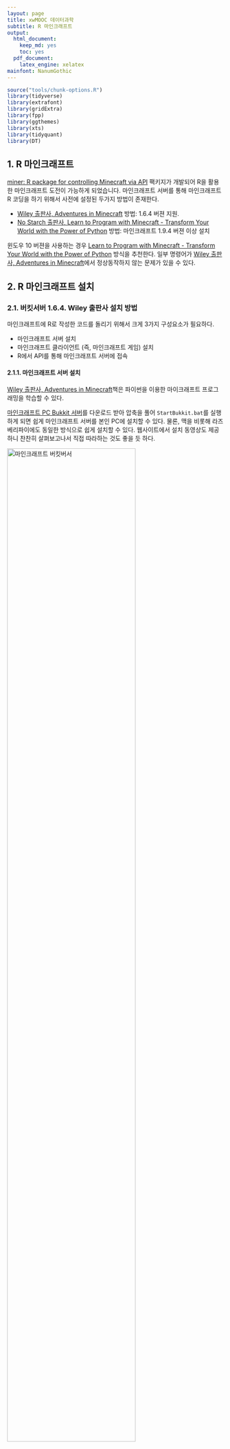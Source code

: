```yaml
---
layout: page
title: xwMOOC 데이터과학
subtitle: R 마인크래프트
output:
  html_document: 
    keep_md: yes
    toc: yes
  pdf_document:
    latex_engine: xelatex
mainfont: NanumGothic
---
```



```r
source("tools/chunk-options.R") 
library(tidyverse)
library(extrafont)
library(gridExtra)
library(fpp)
library(ggthemes)
library(xts)
library(tidyquant)
library(DT)
```

## 1. R 마인크래프트

[miner: R package for controlling Minecraft via API](https://github.com/ropenscilabs/miner) 팩키지가 개발되어 R을 활용한 마인크래프트 도전이 
가능하게 되었습니다. 마인크래프트 서버를 통해 마인크래프트 R 코딩을 하기 위해서 사전에 설정된 두가지 방법이 존재한다.

- [Wiley 출판사, Adventures in Minecraft](http://as.wiley.com/WileyCDA/Section/id-823690.html) 방법: 1.6.4 버젼 지원.
- [No Starch 출판사, Learn to Program with Minecraft - Transform Your World with the Power of Python](https://www.nostarch.com/programwithminecraft) 방법: 마인크래프트 1.9.4 버젼 이상 설치 

윈도우 10 버젼을 사용하는 경우 [Learn to Program with Minecraft - Transform Your World with the Power of Python](https://www.nostarch.com/programwithminecraft) 방식을 추천한다.
일부 명령어가 [Wiley 출판사, Adventures in Minecraft](http://as.wiley.com/WileyCDA/Section/id-823690.html)에서 정상동작하지 않는 문제가 있을 수 있다.

## 2. R 마인크래프트 설치 

### 2.1. 버킷서버 1.6.4. Wiley 출판사 설치 방법

마인크래프트에 R로 작성한 코드를 돌리기 위해서 크게 3가지 구성요소가 필요하다.

- 마인크래프트 서버 설치
- 마인크래프트 클라이언트 (즉, 마인크래프트 게임) 설치
- R에서 API를 통해 마인크래프트 서버에 접속

#### 2.1.1. 마인크래프트 서버 설치

[Wiley 출판사, Adventures in Minecraft](http://as.wiley.com/WileyCDA/Section/id-823690.html)책은 파이썬을 이용한 마이크래프트 
프로그래밍을 학습할 수 있다.

[마인크래프트 PC Bukkit 서버](http://media.wiley.com/assets/7266/45/AIMStarterKitPC.zip)를 다운로드 받아 압축을 풀어 `StartBukkit.bat`를 
실행하게 되면 쉽게 마인크래프트 서버를 본인 PC에 설치할 수 있다. 물론, 맥을 비롯해 라즈베리파이에도 동일한 방식으로 쉽게 설치할 수 있다. 
웹사이트에서 설치 동영상도 제공하니 찬찬히 살펴보고나서 직접 따라하는 것도 좋을 듯 하다.

<img src="fig/minecraft-bukkit-server.png" alt="마인크래프트 버킷버서" width="77%" />

#### 2.1.2. 마인크래프트 클라이언트 (즉, 마인크래프트 게임) 설치

라즈베리파이를 소지한 경우 라즈비언을 설치하게 되면 무료 마인크래프가 포함되어 있어 문제가 없다.
하지만, 모바일 `Pocket Minecraft`, 윈도우 10 버젼 마인크래프트는 지원이 되지 않기 때문에 꼭 PC 버젼 
[minecraft.net](https://minecraft.net/ko-kr/)을 통해 구매를 한 버젼을 사용한다. 
저자와 같이 두번 결재를 하고 돈을 돌려받지 못한 경험은 하지 않았으면 좋겠다.
윈도우 10으로 구매를 하면 더 비싸기도 하다. 그리고 돈을 돌려달라고 여러번 의견을 표현해도 묵묵부답이다.
윈도우 10 스토어를 통한 구매는 비추한다.

[minecraft.net](https://minecraft.net/ko-kr/)에서 구매를 하게 되면 마인크래프트 론쳐(launcher)가 윈도우 바탕화면에 설치된다.
마인크래프트 론쳐에서 위에서 설치한 마인크래프트 서버에 접속한다는 강력한 의사를 전달해야 한다.
상기 마인크래프트 버킷서버가 1.6.4를 지원하기 때문에 론처에서 설정을 하고 나서 앞서 실행시킨 서버에 접속을 한다.

<img src="fig/minecraft-setup.png" alt="마인크래프트 실행" width="77%" />

### 2.2. Spigot 서버 1.9.4. No Starch 출판사 설치 방법

앞선 방법과 순서는 유사하다. 다만 버킷 서버 대신에 Spigot 서버가 사용된다는 면에서 차이가 나고 
자바설치를 확인하면 된다.

- 자바 설치 확인
- Spigot 마인크래프트 서버 설치
- 마인크래프트 클라이언트 (즉, 마인크래프트 게임) 설치
- R에서 API를 통해 마인크래프트 서버에 접속

설치과정에서 중요한 내용만 확인하면 다음과 같다.

[Learn to Program with Minecraft](https://www.nostarch.com/pythonwithminecraft/) 사이트를 방문하여 하단에 
윈도우의 경우 **Minecraft Tools.zip**, **Minecraft Tools Mac.zip** 파일을 다운로드 받는다.

- [Download the setup files for Windows (Minecraft Tools.zip)](https://sourceforge.net/projects/python-with-minecraft-windows/)
- [Download the setup files for Mac OS (Minecraft Tools Mac.zip)](https://sourceforge.net/projects/python-with-minecraft-mac/files/?source=navbar)

압축을 풀면 `Minecraft Tools` 폴터 아래 **install_API.bat** 파일을 실행하면 
Spigot 마인크래프트 서버 설치를 수행한다.
**Start_Server**를 실행하면 서버가 실행된다.

<img src="fig/minecraft-spigot-server.png" alt="마인크래프트 Spigot 서버" width="77%" />

#### 2.2.1. Spigot 마인크래프트 접속

마인크래프트 론쳐에서 마인크래프트 1.9.4 버젼으로 설정하고 `localhost`로 접속을 하게 되면 된다.
Spigot 마인크래프트 서버는 1.6.4 버젼은 지원을 중단한 것으로 보인다. 

<img src="fig/mincraft-spigot-server_join.png" alt="마인크래프트 Spigot 서버 접속" width="77%" />


### 2.3. R에서 마인크래프트 서버에 접속

R에서 API를 통해 마인크래프트에 접속하는 것은 초딩도 한다는 R 프로그래밍에 경험이 조금만 있다면 쉽게 할 수 있다.

`miner` 팩키지를 설치하고 나서, `mc_connect("127.0.0.1")` 명령어를 통해 로컬 컴퓨터에 접속한다.
그리고 `chatPost` 명령어를 통해 채팅을 통해 헬로월드를 통해 R코드를 마인크래프트에 정상적으로 전송할 수 있음을 확인한다.

``` r
devtools::install_github('ropenscilabs/miner')

library(miner)
mc_connect("127.0.0.1")

chatPost("안녕하세요...")
```

<img src="fig/minecraft-hello-world.png" alt="마인크래프트 헬로월드" width="77%" />

## 3. 마인크래프트 프로그래밍 정보

마인크래프트를 실행한 후에 윈도우에서는 `F3`를 클릭(노트북이나 맥에서 `Fn+F3`)하게 되면 디버그 화면에서
좌측 상단에 좌표정보를 확인할 수 있다. `F3`를 다시 클릭하게 되면 디버깅 정보가 사라진다.

<img src="fig/minecraft-f3-debug.png" alt="마인크래프트 F3 디버깅 정보" width="57%" />

## 4. 마인크래프트에 R로고 그리기

예제 코드를 가져와서 R 로고를 두가지 색상으로 이미지를 줄여 조정한 후에 for 루프를 돌려 블록을 놓아 
R로고를 마인크래프트에 생성시킨다.

``` r
# 0. 환경설정
library(miner)
library(imager)

mc_connect("127.0.0.1")

# 1. R로고 가져오기
url <- "https://www.r-project.org/logo/Rlogo.png"
file <- basename(url)
download.file(url, file)

logo <- load.image(file)

# 2. R로고 크기 및 색상 조정
logo <- resize(logo, 80, 70)

logo[] <- cut(logo, c(-Inf, 0.05, 0.4, Inf))
logo <- logo[,,1,1]

# 3. 스티브 위치 파악
host_pos <- getPlayerPos()
host_pos[2] <- host_pos[2] + 10

# 4. R로고 색상

blue <- find_item("Blue Wool")
gray <- find_item("Light Gray Wool")

# 5. R로고 블록으로 표현

for(i in 1:nrow(logo)) {
  for(j in 1:ncol(logo)) {
    if(logo[i,j] == 2)
      setBlock(host_pos[1]+(nrow(logo)-i),
               host_pos[2]+(ncol(logo)-j),
               host_pos[3],
               blue[2], blue[3])
    if(logo[i,j] == 3)
      setBlock(host_pos[1]+(nrow(logo)-i),
               host_pos[2]+(ncol(logo)-j),
               host_pos[3],
               gray[2], gray[3])
  }
}
```

<img src="fig/minecraft-rlogo.png" alt="마인크래프트 R로고" width="77%" />

